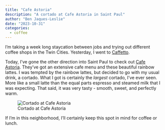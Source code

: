 ```yaml
---
title: "Cafe Astoria"
description: "A cortado at Cafe Astoria in Saint Paul"
author: "Ben Jaques-Leslie"
date: "2023-10-31"
categories:
  - coffee
---
```


I'm taking a week long staycation between jobs and trying out different coffee shops in the Twin Cities. Yesterday, I went to [Caffetto](http://www.caffettocafe.com/).

Today, I've gone the other direction into Saint Paul to check out [Cafe Astoria](https://cafeastoria-stpaul.com/). They've got an extensive cafe menu and these beautiful rainbow lattes. I was tempted by the rainbow lattes, but decided to go with my usual drink, a cortado. What I got is certainly the *largest* cortado, I've ever seen. More like a small latte than the equal parts espresso and steamed milk that I was expecting. That said, it was very tasty - smooth, sweet, and perfectly warm.

![Cortado at Cafe Astoria](/images/IMG_7637.JPG)

If I'm in this neighborhood, I'll certainly keep this spot in mind for coffee or lunch.
